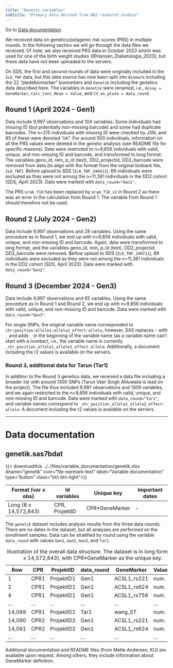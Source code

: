 ```yaml
---
title: "Genetic variables"
subtitle: "Primary data derived from DD2 research studies"
---
```


Go to [Data documentation](dd2_genetics.qmd#data-documentation)

We received data on genetics/polygenic risk scores (PRS) in multiple rounds. In the following section we will go through the data files we received. Of note, we also received PRS data in October 2023 which was used for one of the birth weight studies (@Hansen_Diabetologia_2023), but these data have not been uploaded to the servers.

On SDS, the first and second rounds of data were originally included in the `IL6_TNF` data, but this data source has now been split into `Biomark` including the 22 "pladebiomarkør" biomarkers and `Genetik` including the genetics data described here. The variables in `Genetik` were renamed, i.e., `Assay = GeneMarker`, `Calc_Conc_Mean = Value`, and `CV_on_plate = data_round`.


## Round 1 (April 2024 - Gen1)

Data include 9,997 observations and 104 variables. Some individuals had missing ID (but potentially non-missing barcode) and some had duplicate barcodes. The n=215 individuals with missing ID were checked by JSN, and 85 of these were denoted "ok". For around 500 individuals, information on all the PRS values were deleted in the genetic analysis (see README file for specific reasons). Data were restricted to n=9,856 individuals with valid, unique, and non-missing ID and barcode, and transformed to long format. The variables geno_id, rem, p_id (text), DD2_projectid, DD2_barcode were removed from data (to align with the format from the original biobank file, `IL6_TNF`). Before upload to SDS (`IL6_TNF_240411`), 69 individuals were excluded as they were not among the n=11,381 individuals in the DD2 cohort (SDS, April 2023). Data were marked with `data_round="Gen1"`.

The PRS `oram_T1D` has been replaced by `oram_T1D_v2` in Round 2 as there was an error in the calculation from Round 1. The variable from Round 1 should therefore not be used.

## Round 2 (July 2024 - Gen2)

Data include 9,997 observations and 28 variables. Using the same procedure as in Round 1, we end up with n=9,856 individuals with valid, unique, and non-missing ID and barcode. Again, data were transformed to long format, and the variables geno_id, rem, p_id (text), DD2_projectid, DD2_barcode were removed. Before upload to SDS (`IL6_TNF_240711`), 69 individuals were excluded as they were not among the n=11,381 individuals in the DD2 cohort (SDS, April 2023). Data were marked with `data_round="Gen2"`.


## Round 3 (December 2024 - Gen3)

Data include 9,997 observations and 65 variables. Using the same procedure as in Round 1 and Round 2, we end up with n=9,856 individuals with valid, unique, and non-missing ID and barcode. Data were marked with `data_round="Gen3"`.

For single SNPs, the original variable name corresponded to `chr:position:allele1:allele2_effect-allele`, however, SAS replaces `:` with `_` and adds `_` in the beginning of the variable name (as a variable name can't start with a number), i.e., the variable name is currently `_chr_position_allele1_allele2_effect-allele`. Additionally, a document including the r2 values is available on the servers.

### Round 3, additional data for Tarun (Tar1)

In addition to the Round 3 genetics data, we received a data file including a broader list with around 1300 SNPs (Tarun Veer Singh Ahluwalia is lead on the project). The file thus included 9,997 observations and 1309 variables, and we again restricted to the n=9,856 individuals with valid, unique, and non-missing ID and barcode. Data were marked with `data_round="Tar1"`, and variable names correspond to `_chr_position_allele1_allele2_effect-allele`. A document including the r2 values is available on the servers.


------------------------------------------------------------------------

# Data documentation

## genetik.sas7bdat

{{< downloadthis ../../files/variable_documentation/genetik.xlsx dname="genetik" icon="file-earmark-text" label="Variable documentation" type="button" class="btn btn-light">}}

| Format (var x obs)    | Id variables   | Unique key      | Important dates |
|-----------------------|----------------|-----------------|-----------------|
| Long (8 x 14,572,843) | CPR, ProjektID | CPR\*GeneMarker | \-              |

The `genetik` dataset includes analysis results from the three data rounds. There are no dates in the dataset, but all analyses are performed on the enrollment samples. Data can be stratified by round using the variable `data_round` with values `Gen1`, `Gen2`, `Gen3`, and `Tar1`.

| Row    | CPR  | ProjektID  | data_round | GeneMarker  | Value | ... |
|--------|------|------------|------------|-------------|-------|-----|
| 1      | CPR1 | ProjektID1 | Gen1       | ACSL1_rs221 | num.  | ... |
| 2      | CPR1 | ProjektID1 | Gen1       | ACSL1_rs624 | num.  | ... |
| 4      | CPR1 | ProjektID1 | Gen1       | ACSL1_rs756 | num.  | ... |
| ...    | ...  | ...        | ...        | ...         | ...   | ... |
| 14,089 | CPR1 | ProjektID1 | Tar1       | wang_ST     | num.  | ... |
| 14,090 | CPR2 | ProjektID2 | Gen1       | ACSL1_rs221 | num.  | ... |
| 14,091 | CPR2 | ProjektID2 | Gen1       | ACSL1_rs624 | num.  | ... |
| ...    | ...  | ...        | ...        | ...         | ...   | ... |

: Illustration of the overall data structure. The dataset is in long format (8 x 14,572,843), with CPR\*GeneMarker as the unique key.


Additional documentation and README files (from Mette Andersen, KU) are available upon request. Among others, they include information about GeneMarker definition. 